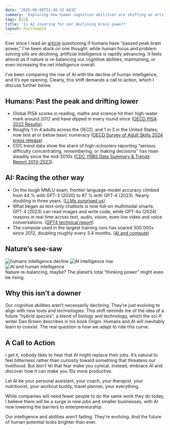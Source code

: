 ```yaml
---
date: '2025-06-08T21:40:32.663Z'
summary: 'Exploring how human cognitive abilities are shifting as artificial intelligence rapidly advances, and why this might not be such a bad thing.'
tags: [ai]
title: 'Is AI covering for our declining brain power?'
layout: PostSimple
---
```


Ever since I read an [article](https://www.ft.com/content/a8016c64-63b7-458b-a371-e0e1c54a13fc) questioning if humans have “passed peak brain power,” I’ve been stuck on one thought: while human focus and problem solving sills are declining, artificial intelligence is rapidly advancing. It feels almost as if nature is re-balancing our cognitive abilities, maintaining, or even increasing the net intelligence overall.

I’ve been comparing the rise of AI with the decline of human intelligence, and it’s eye opening. Clearly, this shift demands a call to action, which I discuss further below.

## Humans: Past the peak and drifting lower

- Global PISA scores in reading, maths and science hit their high-water mark around 2012 and have dipped in every round since ([OECD PISA 2022 Results](https://www.oecd.org/en/publications/pisa-2022-results-volume-i_53f23881-en.html)).
- Roughly 1 in 4 adults across the OECD, and 1 in 3 in the United States, now test at or below basic numeracy ([OECD Survey of Adult Skills 2024 press release](https://www.oecd.org/en/about/news/press-releases/2024/12/adult-skills-in-literacy-and-numeracy-declining-or-stagnating-in-most-oecd-countries.html))
- CDC trend data show the share of high-schoolers reporting “serious difficulty concentrating, remembering, or making decisions” has risen steadily since the mid-2010s ([CDC YRBS Data Summary & Trends Report 2013-2023](https://www.cdc.gov/yrbs/dstr/pdf/YRBS-2023-Data-Summary-Trend-Report.pdf)).

## AI: Racing the other way

- On the tough MMLU exam, frontier language-model accuracy climbed from 44 % with GPT-3 (2020) to 87 % with GPT-4 (2023). Nearly doubling in three years. ([LLMs surprised us](https://www.planned-obsolescence.org/language-models-surprised-us/))
- What began as text-only chatbots is now full-on multimodal smarts: GPT-4 (2023) can read images and write code, while GPT-4o (2024) reasons in real time across text, audio, vision, even live video and voice conversations. ([GPT4 technical report](https://cdn.openai.com/papers/gpt-4.pdf))
- The compute used in the largest training runs has soared 300 000× since 2012, doubling roughly every 3.4 months. ([AI and compute](https://openai.com/index/ai-and-compute/?utm_source=chatgpt.com))

## Nature’s see-saw

<div className="flex flex-row gap-4 justify-center w-full h-[300px]">
  <img src="/static/images/human-ai/graph-a.png" alt="humans intelligence decline" />
  <img src="/static/images/human-ai/graph-b.png" alt="AI intelligence rise" />
</div>

<div className="flex flex-row gap-4 justify-center w-full h-[300px]">
  <img src="/static/images/human-ai/graph-c.png" alt="AI and human intelligence" />
</div>

<div className="text-center text-sm text-gray-500 italic mt-4">
  Nature re-balancing, maybe? The planet’s total “thinking power” might even be rising.
</div>

## Why this isn’t a downer

Our cognitive abilities aren’t necessarily declining. They’re just evolving to align with new tools and technologies. This shift reminds me of the idea of a future "_hybrid species_", a blend of biology and technology, which the sci-fi writer Dan Brown describes in his book _Origin_. Humans and AI will inevitably learn to coexist. The real question is how we adapt to ride this curve.

## A Call to Action

I get it, nobody likes to hear that AI might replace their jobs. It’s natural to feel bitterness rather than curiosity toward something that threatens our livelihood. But don’t let that fear make you cynical. Instead, embrace AI and discover how it can make you 10x more productive.

Let AI be your personal assistant, your coach, your therapist, your nutritionist, your workout buddy, travel planner, your everything.

While companies will need fewer people to do the same work they do today, I believe there will be a surge in new jobs and smaller businesses, with AI now lowering the barriers to enterpreneurship.

Our intelligence and abilities aren’t fading. They’re evolving. And the future of human potential looks brighter than ever.

